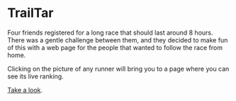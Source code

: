 # TrailTar

Four friends registered for a long race that should last around 8 hours.
There was a gentle challenge between them, and they decided to make fun of
this with a web page for the people that wanted to follow the race from home.

Clicking on the picture of any runner will bring you to a page where you can see its live ranking.

[Take a look](https://tolokoban.github.io/trail-tar).
